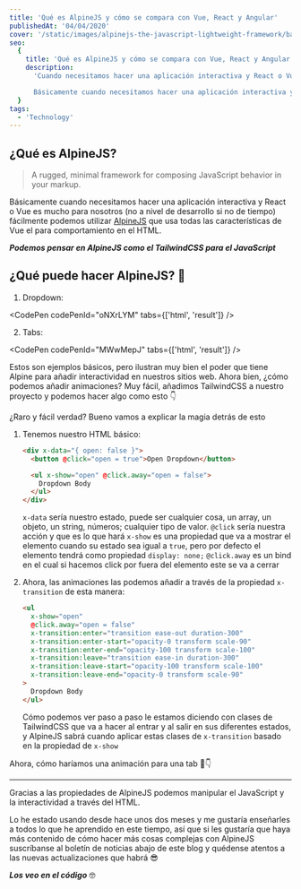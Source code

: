 ```yaml
---
title: 'Qué es AlpineJS y cómo se compara con Vue, React y Angular'
publishedAt: '04/04/2020'
cover: '/static/images/alpinejs-the-javascript-lightweight-framework/banner.jpeg'
seo:
  {
    title: 'Qué es AlpineJS y cómo se compara con Vue, React y Angular',
    description:
      'Cuando necesitamos hacer una aplicación interactiva y React o Vue es mucho para nosotros, AlpineJS llega para hacernos el trabajo más rápido.

      Básicamente cuando necesitamos hacer una aplicación interactiva y React o Vue es mucho para nosotros (no en cuanto a desarrollo, sino de tiempo) fácilmente podemos utilizar AlpineJS que usa todas las características de Vue para comportamiento en el HTML.',
  }
tags:
  - 'Technology'
---
```


## ¿Qué es AlpineJS?

> A rugged, minimal framework for composing JavaScript behavior in your markup.

Básicamente cuando necesitamos hacer una aplicación interactiva y React o Vue es mucho para nosotros (no a nivel de desarrollo si no de tiempo) fácilmente podemos utilizar [AlpineJS](https://github.com/alpinejs/alpine) que usa todas las características de Vue el para comportamiento en el HTML.

_**Podemos pensar en AlpineJS como el TailwindCSS para el JavaScript**_

## ¿Qué puede hacer AlpineJS? 🧐

1. Dropdown:

<CodePen codePenId="oNXrLYM" tabs={['html', 'result']} />

2. Tabs:

<CodePen codePenId="MWwMepJ" tabs={['html', 'result']} />

Estos son ejemplos básicos, pero ilustran muy bien el poder que tiene Alpine para añadir interactividad en nuestros sitios web. Ahora bien, ¿cómo podemos añadir animaciones? Muy fácil, añadimos TailwindCSS a nuestro proyecto y podemos hacer algo como esto 👇

<CodePen codePenId="mdJZEwg" />

¿Raro y fácil verdad? Bueno vamos a explicar la magia detrás de esto

1. Tenemos nuestro HTML básico:

   ```html
   <div x-data="{ open: false }">
     <button @click="open = true">Open Dropdown</button>

     <ul x-show="open" @click.away="open = false">
       Dropdown Body
     </ul>
   </div>
   ```

   `x-data` sería nuestro estado, puede ser cualquier cosa, un array, un objeto, un string, números; cualquier tipo de valor.
   `@click` sería nuestra acción y que es lo que hará
   `x-show` es una propiedad que va a mostrar el elemento cuando su estado sea igual a `true`, pero por defecto el elemento tendrá como propiedad `display: none;`
   `@click.away` es un bind en el cual si hacemos click por fuera del elemento este se va a cerrar

2. Ahora, las animaciones las podemos añadir a través de la propiedad `x-transition` de esta manera:
   ```html
   <ul
     x-show="open"
     @click.away="open = false"
     x-transition:enter="transition ease-out duration-300"
     x-transition:enter-start="opacity-0 transform scale-90"
     x-transition:enter-end="opacity-100 transform scale-100"
     x-transition:leave="transition ease-in duration-300"
     x-transition:leave-start="opacity-100 transform scale-100"
     x-transition:leave-end="opacity-0 transform scale-90"
   >
     Dropdown Body
   </ul>
   ```
   Cómo podemos ver paso a paso le estamos diciendo con clases de TailwindCSS que va a hacer al entrar y al salir en sus diferentes estados, y AlpineJS sabrá cuando aplicar estas clases de `x-transition` basado en la propiedad de `x-show`

Ahora, cómo haríamos una animación para una tab 🧐👇

<CodePen codePenId="dyoBXxB" />

---

Gracias a las propiedades de AlpineJS podemos manipular el JavaScript y la interactividad a través del HTML.

Lo he estado usando desde hace unos dos meses y me gustaría enseñarles a todos lo que he aprendido en este tiempo, así que si les gustaría que haya más contenido de cómo hacer más cosas complejas con AlpineJS suscríbanse al boletín de noticias abajo de este blog y quédense atentos a las nuevas actualizaciones que habrá 😎

_**Los veo en el código**_ 🤓
